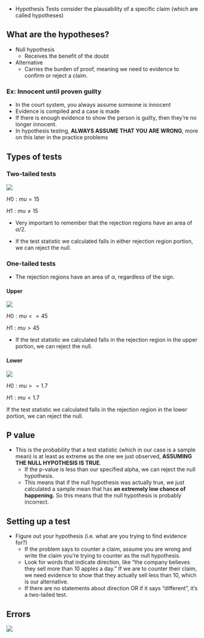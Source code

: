 * Hypothesis Tests consider the plausability of a specific claim (which are called hypotheses)

## What are the hypotheses?

* Null hypothesis
    - Receives the benefit of the doubt

* Alternative
    - Carries the burden of proof, meaning we need to evidence to confirm or reject a claim.
    
### Ex: Innocent until proven guilty

* In the court system, you always assume someone is innocent
* Evidence is compiled and a case is made
* If there is enough evidence to show the person is guilty, then they're no longer innocent.
* In hypothesis testing, **ALWAYS ASSUME THAT YOU ARE WRONG**, more on this later in the practice problems

## Types of tests

### Two-tailed tests

![](www/two tail.jpg)

$H0: mu = 15$

$H1: mu \neq 15$

* Very important to remember that the rejection regions have an area of $\alpha/2$.

* If the test statistic we calculated falls in either rejection region portion, 
we can reject the null.

### One-tailed tests

* The rejection regions have an area of $\alpha$, regardless of the sign.

#### Upper

![](www/upper.jpg)

$H0: mu <= 45$

$H1: mu > 45$

* If the test statistic we calculated falls in the rejection region in the upper
portion, we can reject the null.

#### Lower

![](www/lower.jpg)

$H0: mu >= 1.7$

$H1: mu < 1.7$

If the test statistic we calculated falls in the rejection region in the lower
portion, we can reject the null.

## P value

* This is the probability that a test statistic (which in our case is a sample
mean) is at least as extreme as the one we just observed, **ASSUMING THE NULL HYPOTHESIS IS TRUE**.
    - If the p-value is less than our specified alpha, we can reject the null 
    hypothesis.
    - This means that if the null hypothesis was actually true, we just 
    calculated a sample mean that has **an extremely low chance of happening.** 
    So this means that the null hypothesis is probably incorrect.
    
## Setting up a test

* Figure out your hypothesis (i.e. what are you trying to find evidence for?)
    - If the problem says to counter a claim, assume you are wrong and write the
    claim you're trying to counter as the null hypothesis. 
    - Look for words that indicate direction, like "the company believes they sell 
    more than 10 apples a day." If we are to counter their claim, we need evidence
    to show that they actually sell less than 10, which is our alternative.
    - If there are no statements about direction OR if it says "different", it's
    a two-tailed test.


## Errors

![](www/errors.jpg)